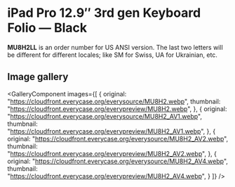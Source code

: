 
# iPad Pro 12.9″ 3rd gen Keyboard Folio — Black

<Callout type='info' emoji='👉🏻'>**MU8H2LL** is an order number for US ANSI version. The last two letters will be different for different locales; like SM for Swiss, UA for Ukrainian, etc.</Callout>

## Image gallery

<GalleryComponent
    images={[
      {
        original: "https://cloudfront.everycase.org/everysource/MU8H2.webp",
        thumbnail: "https://cloudfront.everycase.org/everypreview/MU8H2.webp",
      },
      {
        original: "https://cloudfront.everycase.org/everysource/MU8H2_AV1.webp",
        thumbnail: "https://cloudfront.everycase.org/everypreview/MU8H2_AV1.webp",
      },
      {
        original: "https://cloudfront.everycase.org/everysource/MU8H2_AV2.webp",
        thumbnail: "https://cloudfront.everycase.org/everypreview/MU8H2_AV2.webp",
      },
      {
        original: "https://cloudfront.everycase.org/everysource/MU8H2_AV4.webp",
        thumbnail: "https://cloudfront.everycase.org/everypreview/MU8H2_AV4.webp",
      }
    ]}
  />
